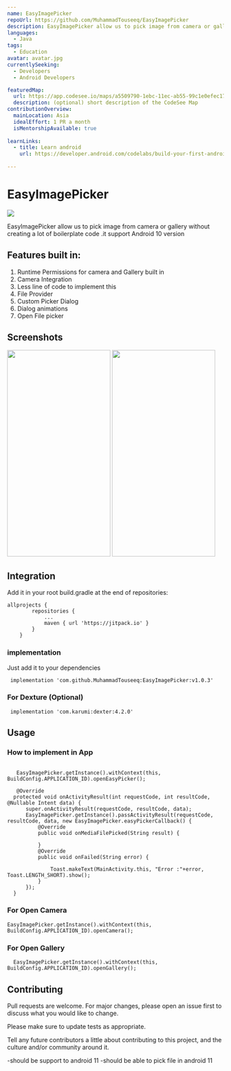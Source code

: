 ```yaml
---
name: EasyImagePicker
repoUrl: https://github.com/MuhammadTouseeq/EasyImagePicker
description: EasyImagePicker allow us to pick image from camera or gallery without creating a lot of boilerplate code .it support Android 10 version
languages:
  - Java
tags:
  - Education
avatar: avatar.jpg
currentlySeeking: 
  - Developers
  - Android Developers

featuredMap:
  url: https://app.codesee.io/maps/a5509790-1ebc-11ec-ab55-99c1e0efec17
  description: (optional) short description of the CodeSee Map
contributionOverview:
  mainLocation: Asia
  idealEffort: 1 PR a month
  isMentorshipAvailable: true
 
learnLinks:
  - title: Learn android
    url: https://developer.android.com/codelabs/build-your-first-android-app#0
  
---
```


<Overview>

# EasyImagePicker

[![](https://jitpack.io/v/MuhammadTouseeq/EasyImagePicker.svg)](https://jitpack.io/#MuhammadTouseeq/EasyImagePicker)

EasyImagePicker allow us to pick image from camera or gallery without creating a lot of boilerplate code .it support Android 10 version



## Features built in:

1. Runtime Permissions for camera and Gallery built in
2. Camera Integration
3. Less line of code to implement this 
4. File Provider
5. Custom Picker Dialog 
6. Dialog animations
7. Open File picker

## Screenshots
<img src='screenshots/permissions.gif' height=480  width=240/> <img src='screenshots/take_picture.gif' height=480  width=240/>


## Integration 

Add it in your root build.gradle at the end of repositories:

```
allprojects {
		repositories {
			...
			maven { url 'https://jitpack.io' }
		}
	}
```
### implementation
Just add it to your dependencies
```
 implementation 'com.github.MuhammadTouseeq:EasyImagePicker:v1.0.3'
```
### For Dexture (Optional)

``` implementation 'com.karumi:dexter:4.2.0'```

## Usage

### How to implement in App
  
  ```
  
     EasyImagePicker.getInstance().withContext(this, BuildConfig.APPLICATION_ID).openEasyPicker();

     @Override
    protected void onActivityResult(int requestCode, int resultCode, @Nullable Intent data) {
        super.onActivityResult(requestCode, resultCode, data);
        EasyImagePicker.getInstance().passActivityResult(requestCode, resultCode, data, new EasyImagePicker.easyPickerCallback() {
            @Override
            public void onMediaFilePicked(String result) {

            }
            @Override
            public void onFailed(String error) {

                Toast.makeText(MainActivity.this, "Error :"+error, Toast.LENGTH_SHORT).show();
            }
        });
    }
 ```

### For Open Camera

```
EasyImagePicker.getInstance().withContext(this, BuildConfig.APPLICATION_ID).openCamera();
```

### For Open Gallery

```
  EasyImagePicker.getInstance().withContext(this, BuildConfig.APPLICATION_ID).openGallery();
```


## Contributing
Pull requests are welcome. For major changes, please open an issue first to discuss what you would like to change.

Please make sure to update tests as appropriate.

</Overview>

<Contributing>

Tell any future contributors a little about contributing to this project, and the culture and/or community around it.

-should be support to android 11 
-should be able to pick file in android 11

</Contributing>